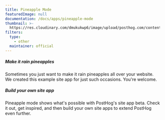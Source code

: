 ```yaml
---
title: Pineapple Mode
featuredImage: null
documentation: /docs/apps/pineapple-mode
thumbnail: >-
  https://res.cloudinary.com/dmukukwp6/image/upload/posthog.com/contents/apps/thumbnails/pineapple-mode.png
filters:
  type:
    - other
  maintainer: official
---
```


<Section
    divider={false}
    title="Some people just want to watch the world burn. Invariably, those people are fans of putting pineapple on pizza. And on websites."
    size="full"
    cols={2}
>
    <div>
        <h5>Make it rain pineapples</h5>
        <p>Sometimes you just want to make it rain pineapples all over your website. We created this example site app for just such occasions. You're welcome.</p>
    </div>
    <div>
        <h5>Build your own site app</h5>
        <p>Pineapple mode shows what's possible with PostHog's site app beta. Check it out, get inspired, and then build your own site apps to extend PostHog even further.</p>
    </div>
</Section>

<TutorialsSlider topic="site-apps" />

<Documentation />
